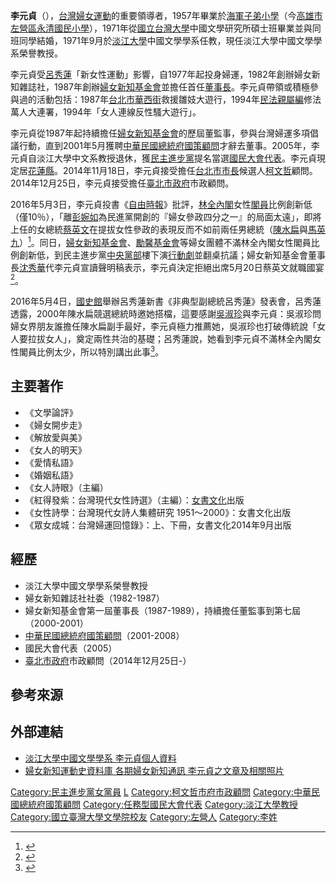 {{Infobox_officeholder
| name = 李元貞
| image name =
| width = 
| now = 
| period = 
| sex = 女 
| nationality = {{ROC}}
| native place = 
| date of birth = {{birth year and age|1946}}
| spouse = 
| party = {{Dpp}}
| relatives =
| children  =
| place of birth = {{ROC|雲南省}}[[昆明縣|昆明縣]]
| educate = 
*海軍子弟小學（今[[高雄市左營區永清國民小學|高雄市左營區永清國民小學]]）
*[[國立台灣大學|國立台灣大學]]中國文學研究所碩士班
| past =
*[[淡江大學|淡江大學]]中國文學學系榮譽教授
*婦女新知雜誌社社委（1982-1987）
*[[婦女新知基金會|婦女新知基金會]]第一屆董事長（1987-1989），持續擔任董監事到第七屆（2000-2001）
*[[中華民國總統府國策顧問|中華民國總統府國策顧問]](2001-2008)
*國民大會代表（2005）
*[[臺北市政府|臺北市政府]]市政顧問（2014年12月25日-）
| work = 
*《文學論評》
*《婦女開步走》
*《解放愛與美》
*《女人的明天》
*《愛情私語》
*《婚姻私語》
*《女人詩眼》
*《紅得發紫：台灣現代女性詩選》
*《女性詩學：台灣現代女詩人集體研究》
*《眾女成城：台灣婦運回憶錄》
}}

'''李元貞'''（{{bd|1946年|catIdx=L}}），[[台灣|台灣]][[婦女運動|婦女運動]]的重要領導者，1957年畢業於[[海軍子弟小學|海軍子弟小學]]（今[[高雄市左營區永清國民小學|高雄市左營區永清國民小學]]），1971年從[[國立台灣大學|國立台灣大學]]中國文學研究所碩士班畢業並與同班同學結婚，1971年9月於[[淡江大學|淡江大學]]中國文學學系任教，現任淡江大學中國文學學系榮譽教授。

李元貞受[[呂秀蓮|呂秀蓮]]「新女性運動」影響，自1977年起投身婦運，1982年創辦婦女新知雜誌社，1987年創辦[[婦女新知基金會|婦女新知基金會]]並擔任首任[[董事長|董事長]]。李元貞帶領或積極參與過的活動包括：1987年[[台北市|台北市]][[華西街|華西街]]救援雛妓大遊行，1994年[[民法_(中華民國)|民法親屬編]]修法萬人大連署，1994年「女人連線反性騷大遊行」。

李元貞從1987年起持續擔任[[婦女新知基金會|婦女新知基金會]]的歷屆董監事，參與台灣婦運多項倡議行動，直到2001年5月獲聘[[中華民國總統府國策顧問|中華民國總統府國策顧問]]才辭去董事。2005年，李元貞自淡江大學中文系教授退休，獲[[民主進步黨|民主進步黨]]提名當選[[國民大會代表|國民大會代表]]。李元貞現定居[[花蓮縣|花蓮縣]]。2014年11月18日，李元貞接受擔任[[台北市市長|台北市市長]]候選人[[柯文哲|柯文哲]]顧問。2014年12月25日，李元貞接受擔任[[臺北市政府|臺北市政府]]市政顧問。

2016年5月3日，李元貞投書《[[自由時報|自由時報]]》批評，[[林全內閣|林全內閣]]女性[[閣員|閣員]]比例創新低（僅10％），「離[[彭婉如|彭婉如]]為民進黨開創的『婦女參政四分之一』的局面太遠」，即將上任的女總統[[蔡英文|蔡英文]]在提拔女性參政的表現反而不如前兩任男總統（[[陳水扁|陳水扁]]與[[馬英九|馬英九]]）<ref>{{cite news|author=李元貞|url=http://talk.ltn.com.tw/article/paper/985667|title=蔡總統對不起彭婉如女士|publisher=自由時報|date=2016-05-03|accessdate=2016-05-29|archive-date=2016-06-08|archive-url=https://web.archive.org/web/20160608083304/http://talk.ltn.com.tw/article/paper/985667|dead-url=no}}</ref>。同日，[[婦女新知基金會|婦女新知基金會]]、[[勵馨基金會|勵馨基金會]]等婦女團體不滿林全內閣女性閣員比例創新低，到民主進步黨[[中央黨部|中央黨部]]樓下演[[行動劇|行動劇]]並翻桌抗議；婦女新知基金會董事長[[沈秀華|沈秀華]]代李元貞宣讀聲明稿表示，李元貞決定拒絕出席5月20日蔡英文就職國宴<ref>{{cite news|author=婦女新知基金會|url=http://www.coolloud.org.tw/node/85237|title=【會後稿】抗議「準總統背棄政治承諾，林內閣漠視性別平等」 我們要求新內閣補課兌現蔡英文政見！|publisher=[[苦勞網|苦勞網]]|date=2016-05-03|accessdate=2016-05-29|archive-date=2016-06-17|archive-url=https://web.archive.org/web/20160617005533/http://www.coolloud.org.tw/node/85237|dead-url=no}}</ref>。

2016年5月4日，[[國史館|國史館]]舉辦呂秀蓮新書《非典型副總統呂秀蓮》發表會，呂秀蓮透露，2000年陳水扁競選總統時邀她搭檔，這要感謝[[吳淑珍|吳淑珍]]與李元貞：吳淑珍問婦女界朋友誰擔任陳水扁副手最好，李元貞極力推薦她，吳淑珍也打破傳統說「女人要拉拔女人」，奠定兩性共治的基礎；呂秀蓮說，她看到李元貞不滿林全內閣女性閣員比例太少，所以特別講出此事<ref>{{cite news|author=葉素萍|url=http://news.pchome.com.tw/politics/cna/20160504/index-14623368171827818001.html|title=呂秀蓮：我曾坐黑牢 小英輕鬆進總統府|publisher=[[中央通訊社|中央通訊社]]|date=2016-05-04|accessdate=2016-05-29}}</ref>。

==主要著作==
*《文學論評》
*《婦女開步走》
*《解放愛與美》
*《女人的明天》
*《愛情私語》
*《婚姻私語》
*《女人詩眼》（主編）
*《紅得發紫：台灣現代女性詩選》（主編）：[[女書文化|女書文化]]出版
*《女性詩學：台灣現代女詩人集體研究 1951～2000》：女書文化出版
*《眾女成城：台灣婦運回憶錄》：上、下冊，女書文化2014年9月出版

==經歷==
*淡江大學中國文學學系榮譽教授
*婦女新知雜誌社社委（1982-1987）
*婦女新知基金會第一屆董事長（1987-1989），持續擔任董監事到第七屆（2000-2001）
*[[中華民國總統府國策顧問|中華民國總統府國策顧問]]（2001-2008）
*國民大會代表（2005）
*[[臺北市政府|臺北市政府]]市政顧問（2014年12月25日-）

== 參考來源 ==
{{Reflist|2}}

== 外部連結 ==
*[http://www.tacx.tku.edu.tw/info/10 淡江大學中國文學學系 李元貞個人資料] {{Wayback|url=http://www.tacx.tku.edu.tw/info/10 |date=20210124130259 }}
*[http://awakening.lib.tku.edu.tw/Default2_result.aspx 婦女新知運動史資料庫 各期婦女新知通訊 李元貞之文章及相關照片]{{Dead link|date=2018年7月 |bot=InternetArchiveBot |fix-attempted=no }}

{{任務型國民大會代表}}
{{Authority control}}

[[Category:民主進步黨女黨員|Category:民主進步黨女黨員]]
[[Category:臺灣女性權利運動者|L]]
[[Category:柯文哲市府市政顧問|Category:柯文哲市府市政顧問]]
[[Category:中華民國總統府國策顧問|Category:中華民國總統府國策顧問]]
[[Category:任務型國民大會代表|Category:任務型國民大會代表]]
[[Category:淡江大學教授|Category:淡江大學教授]]
[[Category:國立臺灣大學文學院校友|Category:國立臺灣大學文學院校友]]
[[Category:左營人|Category:左營人]]
[[Category:李姓|Category:李姓]]